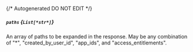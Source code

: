 {/* Autogenerated DO NOT EDIT  */}
##### `paths` *{`List[*str*]`}*
An array of paths to be expanded in the response. May be any combination of "\*", "created_by_user_id", "app_ids", and "access_entitlements".

